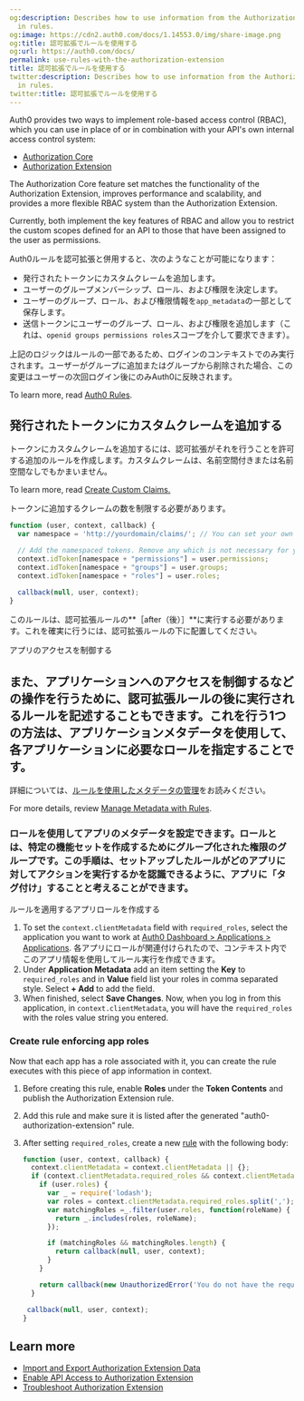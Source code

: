 ```yaml
---
og:description: Describes how to use information from the Authorization Extension
  in rules.
og:image: https://cdn2.auth0.com/docs/1.14553.0/img/share-image.png
og:title: 認可拡張でルールを使用する
og:url: https://auth0.com/docs/
permalink: use-rules-with-the-authorization-extension
title: 認可拡張でルールを使用する
twitter:description: Describes how to use information from the Authorization Extension
  in rules.
twitter:title: 認可拡張でルールを使用する
---
```


<Callout icon="file-lines" color="#0EA5E9" iconType="regular">

Auth0 provides two ways to implement role-based access control (RBAC), which you can use in place of or in combination with your API's own internal access control system:

* [Authorization Core](/docs/manage-users/access-control/rbac)
* [Authorization Extension](/docs/customize/extensions/authorization-extension)

The Authorization Core feature set matches the functionality of the Authorization Extension, improves performance and scalability, and provides a more flexible RBAC system than the Authorization Extension.

Currently, both implement the key features of RBAC and allow you to restrict the custom scopes defined for an API to those that have been assigned to the user as permissions.

</Callout>

Auth0ルールを認可拡張と併用すると、次のようなことが可能になります：

* 発行されたトークンにカスタムクレームを追加します。
* ユーザーのグループメンバーシップ、ロール、および権限を決定します。
* ユーザーのグループ、ロール、および権限情報を`app_metadata`の一部として保存します。
* 送信トークンにユーザーのグループ、ロール、および権限を追加します（これは、`openid groups permissions roles`スコープを介して要求できます）。

上記のロジックはルールの一部であるため、ログインのコンテキストでのみ実行されます。ユーザーがグループに追加またはグループから削除された場合、この変更はユーザーの次回ログイン後にのみAuth0に反映されます。

To learn more, read [Auth0 Rules](/docs/customize/rules).

## 発行されたトークンにカスタムクレームを追加する

トークンにカスタムクレームを追加するには、認可拡張がそれを行うことを許可する追加のルールを作成します。カスタムクレームは、名前空間付きまたは名前空間なしでもかまいません。

To learn more, read [Create Custom Claims.](/docs/secure/tokens/json-web-tokens/create-custom-claims)

トークンに追加するクレームの数を制限する必要があります。

```javascript lines
function (user, context, callback) {
  var namespace = 'http://yourdomain/claims/'; // You can set your own namespace, but do not use an Auth0 domain

  // Add the namespaced tokens. Remove any which is not necessary for your scenario
  context.idToken[namespace + "permissions"] = user.permissions;
  context.idToken[namespace + "groups"] = user.groups;
  context.idToken[namespace + "roles"] = user.roles;
  
  callback(null, user, context);
}
```






このルールは、認可拡張ルールの**［after（後）］**に実行する必要があります。これを確実に行うには、認可拡張ルールの下に配置してください。

アプリのアクセスを制御する

## また、アプリケーションへのアクセスを制御するなどの操作を行うために、認可拡張ルールの後に実行されるルールを記述することもできます。これを行う1つの方法は、アプリケーションメタデータを使用して、各アプリケーションに必要なロールを指定することです。

詳細については、[ルールを使用したメタデータの管理](/users/metadata/manage-metadata-rules)をお読みください。

For more details, review [Manage Metadata with Rules](/docs/manage-users/user-accounts/metadata/manage-metadata-rules).

### ロールを使用してアプリのメタデータを設定できます。ロールとは、特定の機能セットを作成するためにグループ化された権限のグループです。この手順は、セットアップしたルールがどのアプリに対してアクションを実行するかを認識できるように、アプリに「タグ付け」することと考えることができます。

ルールを適用するアプリロールを作成する

1. ⁠⁠⁠⁠To set the `context.clientMetadata` field with `required_roles`, select the application you want to work at [Auth0 Dashboard > Applications > Applications](https://manage.auth0.com/#/applications).
   各アプリにロールが関連付けられたので、コンテキスト内でこのアプリ情報を使用してルール実行を作成できます。
2. Under **Application Metadata** add an item setting the **Key** to `required_roles` and in **Value** field list your roles in comma separated style. Select **+ Add** to add the field.
3. When finished, select **Save Changes**. Now, when you log in from this application, in `context.clientMetadata`, you will have the `required_roles` with the roles value string you entered.

### Create rule enforcing app roles

Now that each app has a role associated with it, you can create the rule executes with this piece of app information in context.

1. Before creating this rule, enable **Roles** under the **Token Contents** and publish the Authorization Extension rule.
2. Add this rule and make sure it is listed after the generated "auth0-authorization-extension" rule.
3. After setting `required_roles`, create a new [rule](https://manage.auth0.com/#/rules) with the following body:

   ```javascript lines
   function (user, context, callback) {
     context.clientMetadata = context.clientMetadata || {};
     if (context.clientMetadata.required_roles && context.clientMetadata.required_roles.length){
       if (user.roles) {
         var _ = require('lodash');
         var roles = context.clientMetadata.required_roles.split(',');
         var matchingRoles =_.filter(user.roles, function(roleName) {
           return _.includes(roles, roleName);
         });

         if (matchingRoles && matchingRoles.length) {
           return callback(null, user, context);
         }
       }

       return callback(new UnauthorizedError('You do not have the required role to access ' + context.clientName));
     }

    callback(null, user, context);
   }
   ```


   

   

## Learn more

* [Import and Export Authorization Extension Data](/docs/customize/extensions/authorization-extension/import-and-export-authorization-extension-data)
* [Enable API Access to Authorization Extension](/docs/customize/extensions/authorization-extension/enable-api-access-to-authorization-extension)
* [Troubleshoot Authorization Extension](/docs/troubleshoot/authentication-issues/troubleshoot-authorization-extension)